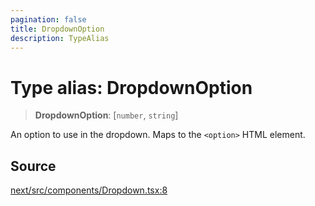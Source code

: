 ```yaml
---
pagination: false
title: DropdownOption
description: TypeAlias
---
```


# Type alias: DropdownOption

> **DropdownOption**: [`number`, `string`]

An option to use in the dropdown. Maps to the `<option>` HTML element.

## Source

[next/src/components/Dropdown.tsx:8](https://github.com/gpbl/react-day-picker/blob/575f9be39/next/src/components/Dropdown.tsx#L8)
